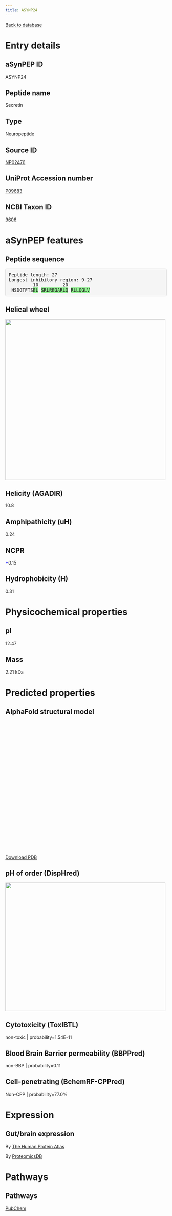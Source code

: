 ```yaml
---
title: ASYNP24
---
```


[Back to database](database.html)

# Entry details

## aSynPEP ID

ASYNP24

## Peptide name

Secretin

## Type

Neuropeptide

## Source ID

[NP02476](http://isyslab.info/NeuroPep/search_info?pepNum=NP02476)

## UniProt Accession number

[P09683](https://www.uniprot.org/uniprotkb/P09683/entry)

## NCBI Taxon ID

[9606](https://www.ncbi.nlm.nih.gov/Taxonomy/Browser/wwwtax.cgi?id=9606)

# aSynPEP features

## Peptide sequence

<pre style='border-radius:4px; background-color: #f5f5f5; border: 1px solid #ccc; padding: 9.5px';>Peptide length: 27
Longest inhibitory region: 9-27
         10         20
 HSDGTFTS<span style='background-color:lightgreen';>E</span><span style='background-color:lightgreen';>L</span> <span style='background-color:lightgreen';>S</span><span style='background-color:lightgreen';>R</span><span style='background-color:lightgreen';>L</span><span style='background-color:lightgreen';>R</span><span style='background-color:lightgreen';>E</span><span style='background-color:lightgreen';>G</span><span style='background-color:lightgreen';>A</span><span style='background-color:lightgreen';>R</span><span style='background-color:lightgreen';>L</span><span style='background-color:lightgreen';>Q</span> <span style='background-color:lightgreen';>R</span><span style='background-color:lightgreen';>L</span><span style='background-color:lightgreen';>L</span><span style='background-color:lightgreen';>Q</span><span style='background-color:lightgreen';>G</span><span style='background-color:lightgreen';>L</span><span style='background-color:lightgreen';>V</span></pre>

## Helical wheel

<img src='./helical_wheels/NP02476.svg' width='500' height='500'>

## Helicity (AGADIR)

10.8

## Amphipathicity (uH)

0.24

## NCPR

<span style='color:blue; font-weigth:bold;'>+</span>0.15

## Hydrophobicity (H)

0.31

# Physicochemical properties

## pI

12.47

## Mass

2.21 kDa

# Predicted properties

## AlphaFold structural model

<script src='https://3Dmol.org/build/3Dmol-min.js'></script>
<script src='https://3Dmol.org/build/3Dmol.ui-min.js'></script>
 <div style='height: 400px; width: 400px; position: relative;' class='viewer_3Dmoljs' data-href='./alphafold/NP02476.pdb' data-backgroundcolor='0xffffff' data-style='cartoon' data-ui='true'></div>

[Download PDB](./alphafold/NP02476.pdb)

## pH of order (DispHred)

<img src='./disphred_plots/NP02476.svg' width='500' height='400'>

## Cytotoxicity (ToxIBTL)

non-toxic | probability=1.54E-11

## Blood Brain Barrier permeability (BBPPred)

non-BBP | probability=0.11

## Cell-penetrating (BchemRF-CPPred)

Non-CPP | probability=77.0%

# Expression

## Gut/brain expression

By [The Human Protein Atlas](https://www.proteinatlas.org/search/P09683)

By [ProteomicsDB](https://www.proteomicsdb.org/search?q=P09683&type=Protein)

# Pathways

## Pathways

[PubChem](https://pubchem.ncbi.nlm.nih.gov/#query=P09683&tab=pathway)

